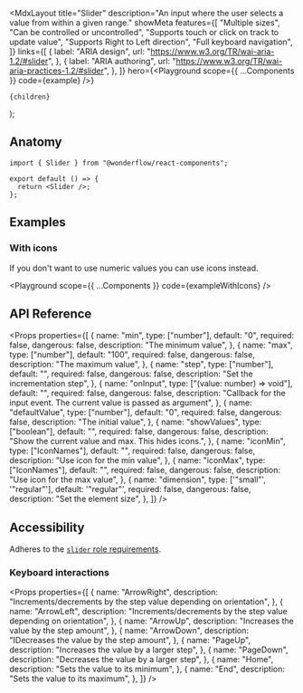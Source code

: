 

  <MdxLayout
    title="Slider"
    description="An input where the user selects a value from within a given range."
    showMeta
    features={[
      "Multiple sizes",
      "Can be controlled or uncontrolled",
      "Supports touch or click on track to update value",
      "Supports Right to Left direction",
      "Full keyboard navigation",
    ]}
    links={[
      {
        label: "ARIA design",
        url: "https://www.w3.org/TR/wai-aria-1.2/#slider",
      },
      {
        label: "ARIA authoring",
        url: "https://www.w3.org/TR/wai-aria-practices-1.2/#slider",
      },
    ]}
    hero={<Playground scope={{ ...Components }} code={example} />}
  >
    {children}
  </MdxLayout>
);

## Anatomy

```tsx highlight=1,4
import { Slider } from "@wonderflow/react-components";

export default () => {
  return <Slider />;
};
```

## Examples

### With icons

If you don't want to use numeric values you can use icons instead.


<Playground scope={{ ...Components }} code={exampleWithIcons} />

## API Reference

<Props
  properties={[
    {
      name: "min",
      type: ["number"],
      default: "0",
      required: false,
      dangerous: false,
      description: "The minimum value",
    },
    {
      name: "max",
      type: ["number"],
      default: "100",
      required: false,
      dangerous: false,
      description: "The maximum value",
    },
    {
      name: "step",
      type: ["number"],
      default: "",
      required: false,
      dangerous: false,
      description: "Set the incrementation step",
    },
    {
      name: "onInput",
      type: ["(value: number) => void"],
      default: "",
      required: false,
      dangerous: false,
      description:
        "Callback for the input event. The current value is passed as argument",
    },
    {
      name: "defaultValue",
      type: ["number"],
      default: "0",
      required: false,
      dangerous: false,
      description: "The initial value",
    },
    {
      name: "showValues",
      type: ["boolean"],
      default: "",
      required: false,
      dangerous: false,
      description: "Show the current value and max. This hides icons.",
    },
    {
      name: "iconMin",
      type: ["IconNames"],
      default: "",
      required: false,
      dangerous: false,
      description: "Use icon for the min value",
    },
    {
      name: "iconMax",
      type: ["IconNames"],
      default: "",
      required: false,
      dangerous: false,
      description: "Use icon for the max value",
    },
    {
      name: "dimension",
      type: ['"small"', '"regular"'],
      default: '"regular"',
      required: false,
      dangerous: false,
      description: "Set the element size",
    },
  ]}
/>

## Accessibility

Adheres to the [`slider` role requirements](https://www.w3.org/TR/wai-aria-1.2/#slider).

### Keyboard interactions

<Props
  properties={[
    {
      name: "ArrowRight",
      description:
        "Increments/decrements by the step value depending on orientation",
    },
    {
      name: "ArrowLeft",
      description:
        "Increments/decrements by the step value depending on orientation",
    },
    {
      name: "ArrowUp",
      description: "Increases the value by the step amount",
    },
    {
      name: "ArrowDown",
      description: "IDecreases the value by the step amount",
    },
    {
      name: "PageUp",
      description: "Increases the value by a larger step",
    },
    {
      name: "PageDown",
      description: "Decreases the value by a larger step",
    },
    {
      name: "Home",
      description: "Sets the value to its minimum",
    },
    {
      name: "End",
      description: "Sets the value to its maximum",
    },
  ]}
/>
